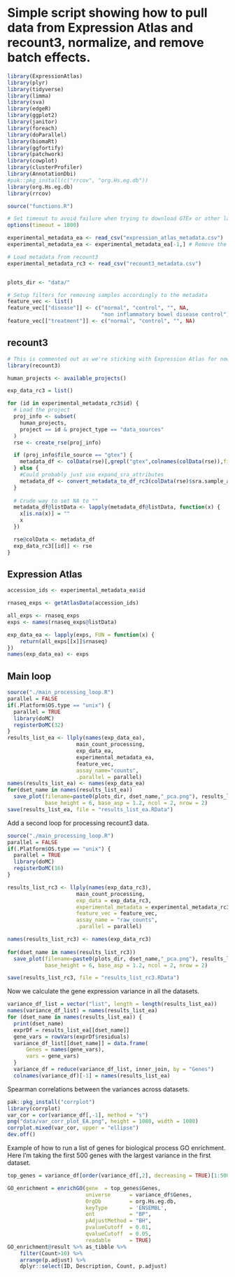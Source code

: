 # Simple script showing how to pull data from Expression Atlas and recount3, normalize, and remove batch effects.

```r
library(ExpressionAtlas)
library(plyr)
library(tidyverse)
library(limma)
library(sva)
library(edgeR)
library(ggplot2)
library(janitor)
library(foreach)
library(doParallel)
library(biomaRt)
library(ggfortify)
library(patchwork)
library(cowplot)
library(clusterProfiler)
library(AnnotationDbi)
#pak::pkg_install(c("rrcov", "org.Hs.eg.db"))
library(org.Hs.eg.db)
library(rrcov)

source("functions.R")

# Set timeout to avoid failure when trying to download GTEx or other large datasets
options(timeout = 1800)
```

```r
experimental_metadata_ea <- read_csv("expression_atlas_metadata.csv")
experimental_metadata_ea <- experimental_metadata_ea[-1,] # Remove the top row (GTEx) to lower the time cost when testing

# Load metadata from recount3
experimental_metadata_rc3 <- read_csv("recount3_metadata.csv")


plots_dir <- "data/"

# Setup filters for removing samples accordingly to the metadata
feature_vec <- list()
feature_vec[["disease"]] <- c("normal", "control", "", NA, 
                              "non inflammatory bowel disease control")
feature_vec[["treatment"]] <- c("normal", "control", "", NA)
```

## recount3

```r
# This is commented out as we're sticking with Expression Atlas for now.
library(recount3)

human_projects <- available_projects()

exp_data_rc3 = list()

for (id in experimental_metadata_rc3$id) {
  # Load the project
  proj_info <- subset(
    human_projects,
    project == id & project_type == "data_sources"
  )
  rse <- create_rse(proj_info)

  if (proj_info$file_source == "gtex") {
    metadata_df <- colData(rse)[,grepl("gtex",colnames(colData(rse)),fixed=TRUE)]
  } else {
    #Could probably just use expand_sra_attributes
    metadata_df <- convert_metadata_to_df_rc3(colData(rse)$sra.sample_attributes)
  }
  
  # Crude way to set NA to ""
  metadata_df@listData <- lapply(metadata_df@listData, function(x) {
    x[is.na(x)] = ""
    x
  })

  rse@colData <- metadata_df
  exp_data_rc3[[id]] <- rse
}
```

## Expression Atlas

```r
accession_ids <- experimental_metadata_ea$id

rnaseq_exps <- getAtlasData(accession_ids)

all_exps <- rnaseq_exps
exps <- names(rnaseq_exps@listData)

exp_data_ea <- lapply(exps, FUN = function(x) {
    return(all_exps[[x]]$rnaseq)
})
names(exp_data_ea) <- exps
```

## Main loop

```r
source("./main_processing_loop.R")
parallel = FALSE
if(.Platform$OS.type == "unix") {
  parallel = TRUE
  library(doMC)
  registerDoMC(32)
} 
results_list_ea <- llply(names(exp_data_ea), 
                      main_count_processing, 
                      exp_data_ea, 
                      experimental_metadata_ea, 
                      feature_vec,
                      assay_name="counts", 
                      .parallel = parallel)  
names(results_list_ea) <- names(exp_data_ea)
for(dset_name in names(results_list_ea)) 
  save_plot(filename=paste0(plots_dir, dset_name,"_pca.png"), results_list_ea[[dset_name]]$plotPanel, 
            base_height = 6, base_asp = 1.2, ncol = 2, nrow = 2)
save(results_list_ea, file = "results_list_ea.RData")
```

Add a second loop for processing recount3 data.

```r
source("./main_processing_loop.R")
parallel = FALSE
if(.Platform$OS.type == "unix") {
  parallel = TRUE
  library(doMC)
  registerDoMC(16)
} 

results_list_rc3 <- llply(names(exp_data_rc3), 
                      main_count_processing,  
                      exp_data = exp_data_rc3, 
                      experimental_metadata = experimental_metadata_rc3, 
                      feature_vec = feature_vec,
                      assay_name = "raw_counts", 
                      .parallel = parallel)  

names(results_list_rc3) <- names(exp_data_rc3)
                    
for(dset_name in names(results_list_rc3)) 
  save_plot(filename=paste0(plots_dir, dset_name,"_pca.png"), results_list_rc3[[dset_name]]$plotPanel, 
            base_height = 6, base_asp = 1.2, ncol = 2, nrow = 2)

save(results_list_rc3, file = "results_list_rc3.RData")
```

Now we calculate the gene expression variance in all the datasets.

```r
variance_df_list = vector("list", length = length(results_list_ea))
names(variance_df_list) = names(results_list_ea)
for (dset_name in names(results_list_ea)) {
  print(dset_name)
  exprDf = results_list_ea[[dset_name]]
  gene_vars = rowVars(exprDf$residuals)
  variance_df_list[[dset_name]] = data.frame(
      Genes = names(gene_vars),
      vars = gene_vars)
  }
  variance_df = reduce(variance_df_list, inner_join, by = "Genes")
  colnames(variance_df)[-1] = names(results_list_ea)
```

Spearman correlations between the variances across datasets.

```r
pak::pkg_install("corrplot")
library(corrplot)
var_cor = cor(variance_df[,-1], method = "s")
png("data/var_corr_plot_EA.png", height = 1080, width = 1080)
corrplot.mixed(var_cor, upper = "ellipse")
dev.off()
```

Example of how to run a list of genes for biological process GO enrichment.
Here I'm taking the first 500 genes with the largest variance in the first dataset.

```r
top_genes = variance_df[order(variance_df[,2], decreasing = TRUE)[1:500],]

GO_enrichment = enrichGO(gene  = top_genes$Genes,
                         universe      = variance_df$Genes,
                         OrgDb         = org.Hs.eg.db,
                         keyType       = 'ENSEMBL',
                         ont           = "BP",
                         pAdjustMethod = "BH",
                         pvalueCutoff  = 0.01,
                         qvalueCutoff  = 0.05,
                         readable      = TRUE)
GO_enrichment@result %>% as_tibble %>% 
    filter(Count>10) %>% 
    arrange(p.adjust) %>%
    dplyr::select(ID, Description, Count, p.adjust) 
```